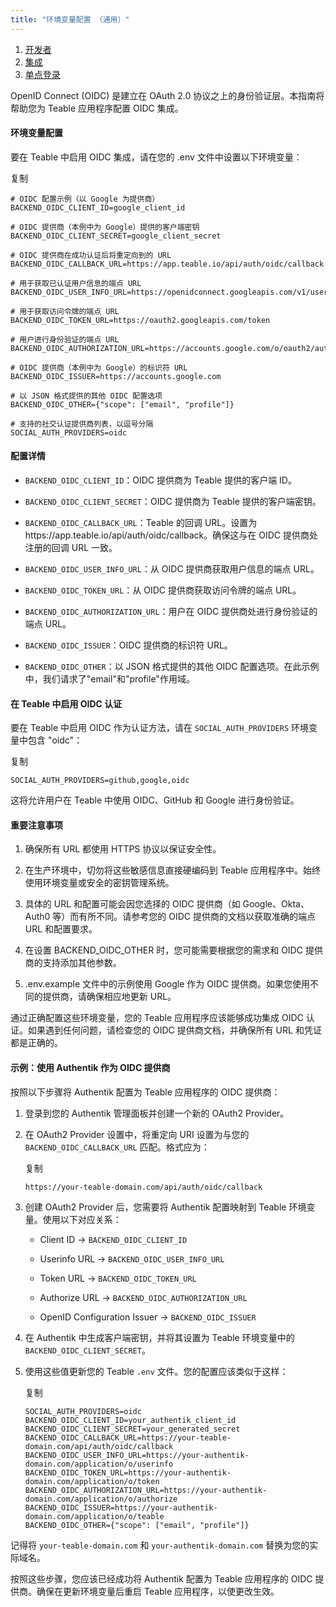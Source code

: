 ```yaml
---
title: "环境变量配置 （通用）"
---
```


1. [开发者](/kai-fa-zhe)
2. [集成](/kai-fa-zhe/ji-cheng)
3. [单点登录](/kai-fa-zhe/ji-cheng/dan-dian-deng-lu)

OpenID Connect (OIDC) 是建立在 OAuth 2.0 协议之上的身份验证层。本指南将帮助您为 Teable 应用程序配置 OIDC 集成。

#### 环境变量配置

要在 Teable 中启用 OIDC 集成，请在您的 .env 文件中设置以下环境变量：

复制

```
# OIDC 配置示例（以 Google 为提供商）
BACKEND_OIDC_CLIENT_ID=google_client_id

# OIDC 提供商（本例中为 Google）提供的客户端密钥
BACKEND_OIDC_CLIENT_SECRET=google_client_secret

# OIDC 提供商在成功认证后将重定向到的 URL
BACKEND_OIDC_CALLBACK_URL=https://app.teable.io/api/auth/oidc/callback

# 用于获取已认证用户信息的端点 URL
BACKEND_OIDC_USER_INFO_URL=https://openidconnect.googleapis.com/v1/userinfo

# 用于获取访问令牌的端点 URL
BACKEND_OIDC_TOKEN_URL=https://oauth2.googleapis.com/token

# 用户进行身份验证的端点 URL
BACKEND_OIDC_AUTHORIZATION_URL=https://accounts.google.com/o/oauth2/auth

# OIDC 提供商（本例中为 Google）的标识符 URL
BACKEND_OIDC_ISSUER=https://accounts.google.com

# 以 JSON 格式提供的其他 OIDC 配置选项
BACKEND_OIDC_OTHER={"scope": ["email", "profile"]}

# 支持的社交认证提供商列表，以逗号分隔
SOCIAL_AUTH_PROVIDERS=oidc
```

#### 配置详情

* `BACKEND_OIDC_CLIENT_ID`：OIDC 提供商为 Teable 提供的客户端 ID。

* `BACKEND_OIDC_CLIENT_SECRET`：OIDC 提供商为 Teable 提供的客户端密钥。

* `BACKEND_OIDC_CALLBACK_URL`：Teable 的回调 URL。设置为 https\://app.teable.io/api/auth/oidc/callback。确保这与在 OIDC 提供商处注册的回调 URL 一致。

* `BACKEND_OIDC_USER_INFO_URL`：从 OIDC 提供商获取用户信息的端点 URL。

* `BACKEND_OIDC_TOKEN_URL`：从 OIDC 提供商获取访问令牌的端点 URL。

* `BACKEND_OIDC_AUTHORIZATION_URL`：用户在 OIDC 提供商处进行身份验证的端点 URL。

* `BACKEND_OIDC_ISSUER`：OIDC 提供商的标识符 URL。

* `BACKEND_OIDC_OTHER`：以 JSON 格式提供的其他 OIDC 配置选项。在此示例中，我们请求了"email"和"profile"作用域。

#### 在 Teable 中启用 OIDC 认证

要在 Teable 中启用 OIDC 作为认证方法，请在 `SOCIAL_AUTH_PROVIDERS` 环境变量中包含 "oidc"：

复制

```
SOCIAL_AUTH_PROVIDERS=github,google,oidc
```

这将允许用户在 Teable 中使用 OIDC、GitHub 和 Google 进行身份验证。

#### 重要注意事项

1. 确保所有 URL 都使用 HTTPS 协议以保证安全性。

2. 在生产环境中，切勿将这些敏感信息直接硬编码到 Teable 应用程序中。始终使用环境变量或安全的密钥管理系统。

3. 具体的 URL 和配置可能会因您选择的 OIDC 提供商（如 Google、Okta、Auth0 等）而有所不同。请参考您的 OIDC 提供商的文档以获取准确的端点 URL 和配置要求。

4. 在设置 BACKEND\_OIDC\_OTHER 时，您可能需要根据您的需求和 OIDC 提供商的支持添加其他参数。

5. .env.example 文件中的示例使用 Google 作为 OIDC 提供商。如果您使用不同的提供商，请确保相应地更新 URL。

通过正确配置这些环境变量，您的 Teable 应用程序应该能够成功集成 OIDC 认证。如果遇到任何问题，请检查您的 OIDC 提供商文档，并确保所有 URL 和凭证都是正确的。

#### 示例：使用 Authentik 作为 OIDC 提供商

按照以下步骤将 Authentik 配置为 Teable 应用程序的 OIDC 提供商：

1. 登录到您的 Authentik 管理面板并创建一个新的 OAuth2 Provider。

2. 在 OAuth2 Provider 设置中，将重定向 URI 设置为与您的 `BACKEND_OIDC_CALLBACK_URL` 匹配。格式应为：

   复制

   ```
   https://your-teable-domain.com/api/auth/oidc/callback
   ```

3. 创建 OAuth2 Provider 后，您需要将 Authentik 配置映射到 Teable 环境变量。使用以下对应关系：

   * Client ID → `BACKEND_OIDC_CLIENT_ID`

   * Userinfo URL → `BACKEND_OIDC_USER_INFO_URL`

   * Token URL → `BACKEND_OIDC_TOKEN_URL`

   * Authorize URL → `BACKEND_OIDC_AUTHORIZATION_URL`

   * OpenID Configuration Issuer → `BACKEND_OIDC_ISSUER`

4. 在 Authentik 中生成客户端密钥，并将其设置为 Teable 环境变量中的 `BACKEND_OIDC_CLIENT_SECRET`。

5. 使用这些值更新您的 Teable `.env` 文件。您的配置应该类似于这样：

   复制

   ```
   SOCIAL_AUTH_PROVIDERS=oidc
   BACKEND_OIDC_CLIENT_ID=your_authentik_client_id
   BACKEND_OIDC_CLIENT_SECRET=your_generated_secret
   BACKEND_OIDC_CALLBACK_URL=https://your-teable-domain.com/api/auth/oidc/callback
   BACKEND_OIDC_USER_INFO_URL=https://your-authentik-domain.com/application/o/userinfo
   BACKEND_OIDC_TOKEN_URL=https://your-authentik-domain.com/application/o/token
   BACKEND_OIDC_AUTHORIZATION_URL=https://your-authentik-domain.com/application/o/authorize
   BACKEND_OIDC_ISSUER=https://your-authentik-domain.com/application/o/teable
   BACKEND_OIDC_OTHER={"scope": ["email", "profile"]}
   ```

记得将 `your-teable-domain.com` 和 `your-authentik-domain.com` 替换为您的实际域名。

按照这些步骤，您应该已经成功将 Authentik 配置为 Teable 应用程序的 OIDC 提供商。确保在更新环境变量后重启 Teable 应用程序，以使更改生效。

